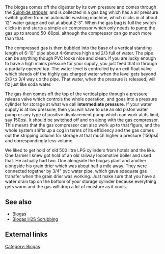 The biogas comes off the digester by its own pressure and comes through the
[[Biogas H2S Scrubbing|Sulphide stripper]], and is collected in a
gas bag which has a air pressure switch gotten from an automatic washing
machine, which clicks in at about 12" water gauge and out at about 2-3".
When the gas bag is full the switch clicks in and starts a  simple air
compressor which only needs to pump the gas up to   around  50-60psi.
although the compressor can go much more than that.  

The compressed gas is
then bubbled into the base of a vertical standing length of  6-10" pipe
about 4-6metres high and 2/3 full of water. The pipe can be anything though
PVC looks nice and clean.  If you are lucky enough to have a high mains
pressure for your supply, you just feed that in through a partially opened
tap.  The water level is controlled  by an exit float valve  which bleeds
off the highly gas charged water when the level gets beyond 2/3 to 3/4 way
up the pipe.  That water, when the pressure is released, will fiz just like
soda water.  

The gas then comes off the top of the vertical pipe through a
pressure release valve which controls the whole operation, and goes into a
pressure cylinder for storage at what we call '''intermediate pressure'''. If your
water supply is at low pressure, then  you will have to use an old piston
water pump or any type of positive displacement pump which can work at its
limit, say 150psi. It should be switched off and on along with the gas
compressor.  This means that the gas compressor can also work up to that
figure, and the whole system shifts up a cog in terms of its efficiency and
the gas comes out the stripping column for storage at that much higher a
pressure (150psi) and correspondingly less volume.  

We liked to get hold of old 500
litre LPG  cylinders from hotels and the like. One farmer I knew got hold of
an old railway locomotive boiler and used that.  He actually had two. One
alongside the biogas plant and another alongside his grain drier which was
about half a mile away.  They were connected together by 3/4" pvc water
pipe, which gave adequate gas transfer when the grain drier was working.
Just make sure that you have a water drain tap on the bottom of your storage
cylinder because everything gets warm and the gas will drop a lot of
moisture as it cools.

== See also ==
*[[Biogas]]
*[[Biogas H2S Scrubbing]]

== External links ==

[[Category: Biogas]]